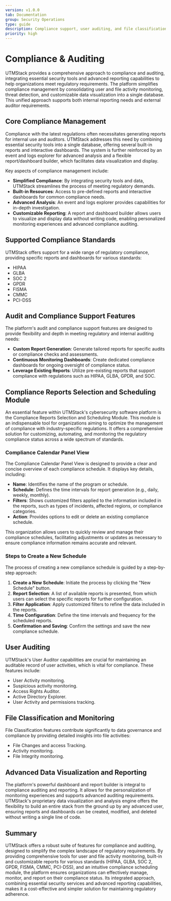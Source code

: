 ```yaml
---
version: v1.0.0
tab: Documentation
group: Security Operations
type: guide
description: Compliance support, user auditing, and file classification for regulatory requirements
priority: high
---
```


# Compliance & Auditing

UTMStack provides a comprehensive approach to compliance and auditing, integrating essential security tools and advanced reporting capabilities to help organizations meet regulatory requirements. The platform simplifies compliance management by consolidating user and file activity monitoring, threat detection, and customizable data visualization into a single database. This unified approach supports both internal reporting needs and external auditor requirements.

## Core Compliance Management

Compliance with the latest regulations often necessitates generating reports for internal use and auditors. UTMStack addresses this need by combining essential security tools into a single database, offering several built-in reports and interactive dashboards. The system is further reinforced by an event and logs explorer for advanced analysis and a flexible report/dashboard builder, which facilitates data visualization and display.

Key aspects of compliance management include:

*   **Simplified Compliance**: By integrating security tools and data, UTMStack streamlines the process of meeting regulatory demands.
*   **Built-in Resources**: Access to pre-defined reports and interactive dashboards for common compliance needs.
*   **Advanced Analysis**: An event and logs explorer provides capabilities for in-depth investigation.
*   **Customizable Reporting**: A report and dashboard builder allows users to visualize and display data without writing code, enabling personalized monitoring experiences and advanced compliance auditing.

## Supported Compliance Standards

UTMStack offers support for a wide range of regulatory compliance, providing specific reports and dashboards for various standards:

*   HIPAA
*   GLBA
*   SOC 2
*   GPDR
*   FISMA
*   CMMC
*   PCI-DSS

## Audit and Compliance Support Features

The platform's audit and compliance support features are designed to provide flexibility and depth in meeting regulatory and internal auditing needs:

*   **Custom Report Generation**: Generate tailored reports for specific audits or compliance checks and assessments.
*   **Continuous Monitoring Dashboards**: Create dedicated compliance dashboards for ongoing oversight of compliance status.
*   **Leverage Existing Reports**: Utilize pre-existing reports that support compliance with regulations such as HIPAA, GLBA, GPDR, and SOC.

## Compliance Reports Selection and Scheduling Module

An essential feature within UTMStack's cybersecurity software platform is the Compliance Reports Selection and Scheduling Module. This module is an indispensable tool for organizations aiming to optimize the management of compliance with industry-specific regulations. It offers a comprehensive solution for customizing, automating, and monitoring the regulatory compliance status across a wide spectrum of standards.

### Compliance Calendar Panel View

The Compliance Calendar Panel View is designed to provide a clear and concise overview of each compliance schedule. It displays key details, including:

*   **Name**: Identifies the name of the program or schedule.
*   **Schedule**: Defines the time intervals for report generation (e.g., daily, weekly, monthly).
*   **Filters**: Shows customized filters applied to the information included in the reports, such as types of incidents, affected regions, or compliance categories.
*   **Action**: Provides options to edit or delete an existing compliance schedule.

This organization allows users to quickly review and manage their compliance schedules, facilitating adjustments or updates as necessary to ensure compliance information remains accurate and relevant.

### Steps to Create a New Schedule

The process of creating a new compliance schedule is guided by a step-by-step approach:

1.  **Create a New Schedule**: Initiate the process by clicking the "New Schedule" button.
2.  **Report Selection**: A list of available reports is presented, from which users can select the specific reports for further configuration.
3.  **Filter Application**: Apply customized filters to refine the data included in the reports.
4.  **Time Configuration**: Define the time intervals and frequency for the scheduled reports.
5.  **Confirmation and Saving**: Confirm the settings and save the new compliance schedule.

## User Auditing

UTMStack's User Auditor capabilities are crucial for maintaining an auditable record of user activities, which is vital for compliance. These features include:

*   User Activity monitoring.
*   Suspicious activity monitoring.
*   Access Rights Auditor.
*   Active Directory Explorer.
*   User Activity and permissions tracking.

## File Classification and Monitoring

File Classification features contribute significantly to data governance and compliance by providing detailed insights into file activities:

*   File Changes and access Tracking.
*   Activity monitoring.
*   File Integrity monitoring.

## Advanced Data Visualization and Reporting

The platform's powerful dashboard and report builder is integral to compliance auditing and reporting. It allows for the personalization of monitoring experiences and supports advanced auditing requirements. UTMStack's proprietary data visualization and analysis engine offers the flexibility to build an entire stack from the ground up by any advanced user, ensuring reports and dashboards can be created, modified, and deleted without writing a single line of code.

## Summary

UTMStack offers a robust suite of features for compliance and auditing, designed to simplify the complex landscape of regulatory requirements. By providing comprehensive tools for user and file activity monitoring, built-in and customizable reports for various standards (HIPAA, GLBA, SOC 2, GPDR, FISMA, CMMC, PCI-DSS), and an intuitive compliance scheduling module, the platform ensures organizations can effectively manage, monitor, and report on their compliance status. Its integrated approach, combining essential security services and advanced reporting capabilities, makes it a cost-effective and simpler solution for maintaining regulatory adherence.